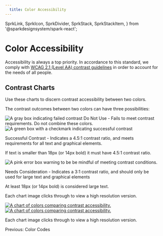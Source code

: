 ```yaml
---
  title: Color Accessibility
---
```









  SprkLink,
  SprkIcon,
  SprkDivider,
  SprkStack,
  SprkStackItem,
} from '@sparkdesignsystem/spark-react';

# Color Accessibility
  Accessibility is always a top priority. In accordance to this standard, we comply with [WCAG 2.1 (Level AA) contrast guidelines](https://www.w3.org/TR/WCAG21/) in order to account for the needs of all people.

## Contrast Charts
Use these charts to discern contrast accessibility between two colors.

<p class="sprk-b-TypeBodyTwo sprk-u-mbl sprk-u-Measure">
  The contrast outcomes between two colors can have three possibilities:
</p>


<SprkStack splitAt="tiny" additionalClasses="sprk-u-mbm sprk-u-Measure">
  <SprkStackItem additionalClasses="sprk-o-Stack__item--fourth@xs sprk-o-Stack__item--center-column sprk-u-TextAlign--center">
    <img src={grayBox}  alt="A gray box indicating failed contrast"/>
  </SprkStackItem>
  <SprkStackItem additionalClasses="sprk-o-Stack__item--three-fourths@xs sprk-o-Stack__item--center-column">
    <span class="sprk-u-FontWeight--bold">Do Not Use</span> - Fails to meet contrast requirements. Do not combine these colors.
  </SprkStackItem>
</SprkStack>
<SprkDivider element="span" additionalClasses="sprk-u-Measure sprk-u-mvl"/>
<SprkStack splitAt="tiny" additionalClasses="sprk-u-mbm sprk-u-Measure">
  <SprkStackItem additionalClasses="sprk-o-Stack__item--fourth@xs sprk-o-Stack__item--center-column sprk-u-TextAlign--center">
    <img src={greenBox}  alt="A green box with a checkmark indicating successful contrast"/>
  </SprkStackItem>
  <SprkStackItem additionalClasses="sprk-o-Stack__item--three-fourths@xs sprk-o-Stack__item--center-column">
    <p>
      <span class="sprk-u-FontWeight--bold">Successful Contrast</span> - Indicates a 4.5:1 contrast ratio, and meets requirements for all text and graphical elements.
    </p>
    <p class="sprk-b-TypeBodyTwo sprk-u-mbn sprk-u-Measure">
      If text is smaller than 18px (or 14px bold) it must have 4.5:1 contrast ratio.
    </p>
  </SprkStackItem>
</SprkStack>
<SprkDivider element="span" additionalClasses="sprk-u-Measure sprk-u-mvl"/>
<SprkStack splitAt="tiny" additionalClasses="sprk-u-mbm sprk-u-Measure">
  <SprkStackItem additionalClasses="sprk-o-Stack__item--fourth@xs sprk-o-Stack__item--center-column sprk-u-TextAlign--center">
    <img src={pinkBox}  alt="A pink error box warning to be be mindful of meeting contrast conditions."/>
  </SprkStackItem>
  <SprkStackItem additionalClasses="sprk-o-Stack__item--three-fourths@xs sprk-o-Stack__item--center-column">
    <p>
      <span class="sprk-u-FontWeight--bold">Needs Consideration</span> - Indicates a 3:1 contrast ratio, and should only be used for large text and graphical elements
    </p>
    <p class="sprk-b-TypeBodyTwo sprk-u-mbn sprk-u-Measure">
      At least 18px (or 14px bold) is considered large text.
    </p>
  </SprkStackItem>
</SprkStack>
<SprkDivider element="span" additionalClasses="sprk-u-Measure sprk-u-mvl"/>

<p class="sprk-u-FontWeight--bold sprk-u-mvh sprk-u-Measure">Each chart image clicks through to view a high resolution version.</p>

<a href={chart1HighRes} class="sbdocs-a sprk-u-Measure">
  <img
    srcset={accessibilityChart1Set}
    src={accessibilityChart1}
    sizes="(min-width: 1120px) 1120px,
          (min-width: 1680px) 1680px,
          560px"
    class="sprk-u-mbm"
    alt="A chart of colors comparing contrast accessibility."/>
</a>
<a href={chart2HighRes} class="sbdocs-a sprk-u-Measure">
  <img
    srcset={accessibilityChart2Set}
    src={accessibilityChart2}
    sizes="(min-width: 1120px) 1120px,
          (min-width: 1680px) 1680px,
          560px"
    class="sprk-u-mbl"
    alt="A chart of colors comparing contrast accessibility."/>
</a>

<p class="sprk-u-FontWeight--bold sprk-u-mbh sprk-u-Measure">Each chart image clicks through to view a high resolution version.</p>

<SprkDivider element="span"/>
<SprkLink
  element="a"
  href="/using-spark/foundations/color-codes"
  variant="has-icon"
>
  <SprkIcon
    additionalClasses="
      sprk-u-mrs
      sprk-c-Icon--m
      sprk-c-Icon--stroke-current-color"
    iconName="arrow-left"
  />
  Previous: Color Codes
</SprkLink>